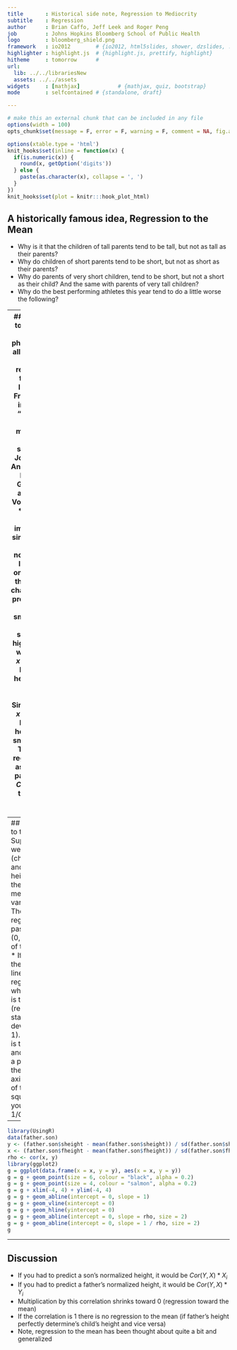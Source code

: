 ---
title       : Historical side note, Regression to Mediocrity
subtitle    : Regression
author      : Brian Caffo, Jeff Leek and Roger Peng
job         : Johns Hopkins Bloomberg School of Public Health
logo        : bloomberg_shield.png
framework   : io2012        # {io2012, html5slides, shower, dzslides, ...}
highlighter : highlight.js  # {highlight.js, prettify, highlight}
hitheme     : tomorrow      # 
url:
  lib: ../../librariesNew
  assets: ../../assets
widgets     : [mathjax]            # {mathjax, quiz, bootstrap}
mode        : selfcontained # {standalone, draft}

---

```{r setup, cache = FALSE, echo = FALSE, message = FALSE, warning = FALSE, tidy = FALSE}
# make this an external chunk that can be included in any file
options(width = 100)
opts_chunk$set(message = F, error = F, warning = F, comment = NA, fig.align = 'center', dpi = 100, tidy = F, cache.path = '.cache/', fig.path = 'fig/')

options(xtable.type = 'html')
knit_hooks$set(inline = function(x) {
  if(is.numeric(x)) {
    round(x, getOption('digits'))
  } else {
    paste(as.character(x), collapse = ', ')
  }
})
knit_hooks$set(plot = knitr:::hook_plot_html)
```

## A historically famous idea, Regression to the Mean
* Why is it that the children of tall parents tend to be tall, but not as tall as their parents? 
* Why do children of short parents tend to be short, but not as short as their parents?
* Why do parents of very short children, tend to be short, but not a short as their child? And the same with parents of very tall children?
* Why do the best performing athletes this year tend to do a little worse the following?

---
## Regression to the mean
* These phenomena are all examples of so-called regression to the mean
* Invented by Francis Galton in the paper "Regression towards mediocrity in hereditary stature" The Journal of the Anthropological Institute of Great Britain and Ireland , Vol. 15, (1886).
* Think of it this way, imagine if you simulated pairs of random normals
  * The largest first ones would be the largest by chance, and the probability that there are smaller for the second simulation is high.
  * In other words  $P(Y < x | X = x)$ gets bigger as $x$ heads into the very large values.
  * Similarly $P(Y > x | X = x)$ gets bigger as $x$ heads to very small values.
* Think of the regression line as the intrisic part.
  * Unless $Cor(Y, X) = 1$ the intrinsic part isn't perfect

---
## Regression to the mean
* Suppose that we normalize $X$ (child's height) and $Y$ (parent's height) so that they both have mean 0 and variance 1. 
* Then, recall, our regression line passes through $(0, 0)$ (the mean of the X and Y).
* If the slope of the regression line is $Cor(Y,X)$, regardless of which variable is the outcome (recall, both standard deviations are 1).
* Notice if $X$ is the outcome and you create a plot where $X$ is the horizontal axis, the slope of the least squares line that you plot is $1/Cor(Y, X)$. 

---
```{r, fig.height=6,fig.width=6,echo=FALSE}
library(UsingR)
data(father.son)
y <- (father.son$sheight - mean(father.son$sheight)) / sd(father.son$sheight)
x <- (father.son$fheight - mean(father.son$fheight)) / sd(father.son$fheight)
rho <- cor(x, y)
library(ggplot2)
g = ggplot(data.frame(x = x, y = y), aes(x = x, y = y))
g = g + geom_point(size = 6, colour = "black", alpha = 0.2)
g = g + geom_point(size = 4, colour = "salmon", alpha = 0.2)
g = g + xlim(-4, 4) + ylim(-4, 4)
g = g + geom_abline(intercept = 0, slope = 1)
g = g + geom_vline(xintercept = 0)
g = g + geom_hline(yintercept = 0)
g = g + geom_abline(intercept = 0, slope = rho, size = 2)
g = g + geom_abline(intercept = 0, slope = 1 / rho, size = 2)
g
```

---
## Discussion
* If you had to predict a son's normalized height, it would be
  $Cor(Y, X) * X_i$ 
* If you had to predict a father's normalized height, it would be
  $Cor(Y, X) * Y_i$
* Multiplication by this correlation shrinks toward 0 (regression toward the mean)
* If the correlation is 1 there is no regression to the mean (if father's height perfectly determine's child's height and vice versa)
* Note, regression to the mean has been thought about quite a bit and generalized 
